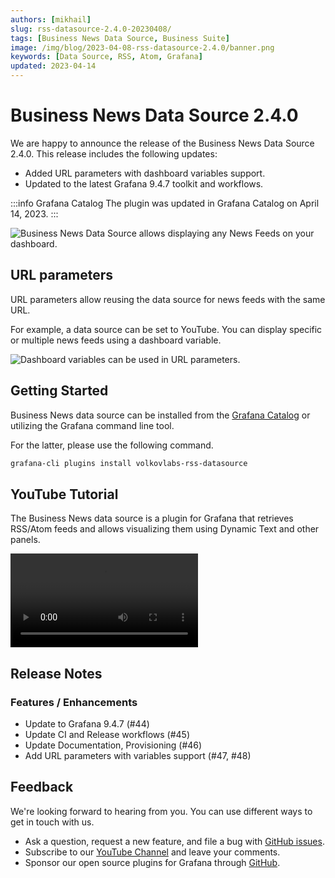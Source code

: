 ```yaml
---
authors: [mikhail]
slug: rss-datasource-2.4.0-20230408/
tags: [Business News Data Source, Business Suite]
image: /img/blog/2023-04-08-rss-datasource-2.4.0/banner.png
keywords: [Data Source, RSS, Atom, Grafana]
updated: 2023-04-14
---
```



# Business News Data Source 2.4.0

We are happy to announce the release of the Business News Data Source 2.4.0. This release includes the following updates:

- Added URL parameters with dashboard variables support.
- Updated to the latest Grafana 9.4.7 toolkit and workflows.

:::info Grafana Catalog
The plugin was updated in Grafana Catalog on April 14, 2023.
:::

<Image
  title="Business News Data Source allows displaying any News Feeds on your dashboard."
  src="/img/blog/2023-04-08-rss-datasource-2.4.0/dashboard.png"
  lazy={false}
/>

## URL parameters

URL parameters allow reusing the data source for news feeds with the same URL.

For example, a data source can be set to YouTube. You can display specific or multiple news feeds using a dashboard variable.

<Image
  title="Dashboard variables can be used in URL parameters."
  src="/img/blog/2023-04-08-rss-datasource-2.4.0/parameters.png"
  lazy={false}
/>

## Getting Started

Business News data source can be installed from the [Grafana Catalog](https://grafana.com/grafana/plugins/volkovlabs-rss-datasource/) or utilizing the Grafana command line tool.

For the latter, please use the following command.

```bash
grafana-cli plugins install volkovlabs-rss-datasource
```

## YouTube Tutorial

The Business News data source is a plugin for Grafana that retrieves RSS/Atom feeds and allows visualizing them using Dynamic Text and other panels.

<Video
  src="https://www.youtube.com/embed/RAxqS2hpWkg"
  title="News feed tutorial for Grafana Dashboard."
/>

## Release Notes

### Features / Enhancements

- Update to Grafana 9.4.7 (#44)
- Update CI and Release workflows (#45)
- Update Documentation, Provisioning (#46)
- Add URL parameters with variables support (#47, #48)

## Feedback

We're looking forward to hearing from you. You can use different ways to get in touch with us.

- Ask a question, request a new feature, and file a bug with [GitHub issues](https://github.com/volkovlabs/volkovlabs-rss-datasource/issues).
- Subscribe to our [YouTube Channel](https://www.youtube.com/@volkovlabs) and leave your comments.
- Sponsor our open source plugins for Grafana through [GitHub](https://github.com/sponsors/VolkovLabs).
